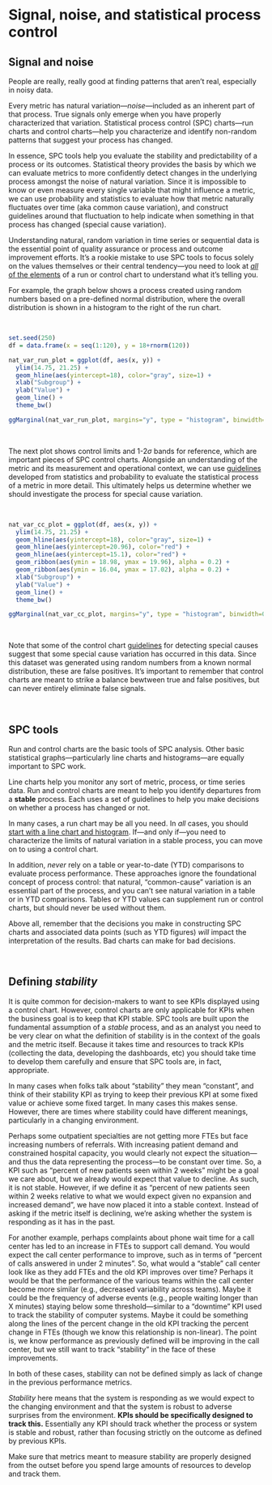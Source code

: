 # Signal, noise, and statistical process control {#SPC}

## Signal and noise

People are really, really good at finding patterns that aren't real, especially in noisy data.  

Every metric has natural variation---*noise*---included as an inherent part of that process. True signals only emerge when you have properly characterized that variation. Statistical process control (SPC) charts---run charts and control charts---help you characterize and identify non-random patterns that suggest your process has changed. 

In essence, SPC tools help you evaluate the stability and predictability of a process or its outcomes. Statistical theory provides the basis by which we can evaluate metrics to more confidently detect changes in the underlying process amongst the noise of natural variation. Since it is impossible to know or even measure every single variable that might influence a metric, we can use probability and statistics to evaluate how that metric naturally fluctuates over time (aka common cause variation), and construct guidelines around that fluctuation to help indicate when something in that process has changed (special cause variation). 

Understanding natural, random variation in time series or sequential data is the essential point of quality assurance or process and outcome improvement efforts. It's a rookie mistake to use SPC tools to focus solely on the values themselves or their central tendency---you need to look at [*all* of the elements](#guidelines) of a run or control chart to understand what it's telling you.  

For example, the graph below shows a process created using random numbers based on a pre-defined normal distribution, where the overall distribution is shown in a histogram to the right of the run chart.  

<br>  

```r
set.seed(250)
df = data.frame(x = seq(1:120), y = 18+rnorm(120))

nat_var_run_plot = ggplot(df, aes(x, y)) + 
  ylim(14.75, 21.25) +
  geom_hline(aes(yintercept=18), color="gray", size=1) +
  xlab("Subgroup") + 
  ylab("Value") +
  geom_line() + 
  theme_bw()

ggMarginal(nat_var_run_plot, margins="y", type = "histogram", binwidth=0.5)
```

<br>  

The next plot shows control limits and 1-2$\sigma$ bands for reference, which are important pieces of SPC control charts. Alongside an understanding of the metric and its measurement and operational context, we can use [guidelines](#guidelines) developed from statistics and probability to evaluate the statistical process of a metric in more detail. This ultimately helps us determine whether we should investigate the process for special cause variation.      

<br>  

```r
nat_var_cc_plot = ggplot(df, aes(x, y)) + 
  ylim(14.75, 21.25) +
  geom_hline(aes(yintercept=18), color="gray", size=1) +
  geom_hline(aes(yintercept=20.96), color="red") +
  geom_hline(aes(yintercept=15.1), color="red") +
  geom_ribbon(aes(ymin = 18.98, ymax = 19.96), alpha = 0.2) +
  geom_ribbon(aes(ymin = 16.04, ymax = 17.02), alpha = 0.2) +
  xlab("Subgroup") + 
  ylab("Value") +
  geom_line() + 
  theme_bw()

ggMarginal(nat_var_cc_plot, margins="y", type = "histogram", binwidth=0.5)
```

<br>  

Note that some of the control chart [guidelines](#guidelines) for detecting special causes suggest that some special cause variation has occurred in this data. Since this dataset was generated using random numbers from a known normal distribution, these are false positives. It's important to remember that control charts are meant to strike a balance bewtween true and false positives, but can never entirely eliminate false signals. 

<br>  

## SPC tools

Run and control charts are the basic tools of SPC analysis. Other basic statistical graphs---particularly line charts and histograms---are equally important to SPC work.    

Line charts help you monitor any sort of metric, process, or time series data. Run and control charts are meant to help you identify departures from a **stable** process. Each uses a set of guidelines to help you make decisions on whether a process has changed or not. 

In many cases, a run chart may be all you need. In *all* cases, you should [start with a line chart and histogram](#histoline). If---and only if---you need to characterize the limits of natural variation in a stable process, you can move on to using a control chart.  

In addition, *never* rely on a table or year-to-date (YTD) comparisons to evaluate process performance. These approaches ignore the foundational concept of process control: that natural, "common-cause" variation is an essential part of the process, and you can't see natural variation in a table or in YTD comparisons. Tables or YTD values can supplement run or control charts, but should never be used without them. 

Above all, remember that the decisions you make in constructing SPC charts and associated data points (such as YTD figures) *will* impact the interpretation of the results. Bad charts can make for bad decisions. 

<br>  

## Defining *stability*

It is quite common for decision-makers to want to see KPIs displayed using a control chart.  However, control charts are only applicable for KPIs when the business goal is to keep that KPI stable. SPC tools are built upon the fundamental assumption of a *stable* process, and as an analyst you need to be very clear on what the definition of stability is in the context of the goals and the metric itself.  Because it takes time and resources to track KPIs (collecting the data, developing the dashboards, etc) you should take time to develop them carefully and ensure that SPC tools are, in fact, appropriate.

In many cases when folks talk about "stability" they mean "constant", and think of their stability KPI as trying to keep their previous KPI at some fixed value or achieve some fixed target. In many cases this makes sense. However, there are times where stability could have different meanings, particularly in a changing environment. 

Perhaps some outpatient specialties are not getting more FTEs but face increasing numbers of referrals. With increasing patient demand and constrained hospital capacity, you would clearly not expect the situation---and thus the data representing the process---to be constant over time. So, a KPI such as "percent of new patients seen within 2 weeks" might be a goal we care about, but we already would expect that value to decline. As such, it is not stable. However, if we define it as "percent of new patients seen within 2 weeks relative to what we would expect given no expansion and increased demand", we have now placed it into a stable context. Instead of asking if the metric itself is declining, we're asking whether the system is responding as it has in the past.  

For another example, perhaps complaints about phone wait time for a call center has led to an increase in FTEs to support call demand. You would expect the call center performance to improve, such as in terms of "percent of calls answered in under 2 minutes". So, what would a "stable” call center look like as they add FTEs and the old KPI improves over time? Perhaps it would be that the performance of the various teams within the call center become more similar (e.g., decreased variability across teams). Maybe it could be the frequency of adverse events (e.g., people waiting longer than X minutes) staying below some threshold---similar to a "downtime" KPI used to track the stability of computer systems. Maybe it could be something along the lines of the percent change in the old KPI tracking the percent change in FTEs (though we know this relationship is non-linear). The point is, we know performance as previously defined will be improving in the call center, but we still want to track "stability" in the face of these improvements.  

In both of these cases, stability can not be defined simply as lack of change in the previous performance metrics.  

*Stability* here means that the system is responding as we would expect to the changing environment and that the system is robust to adverse surprises from the environment. **KPIs should be specifically designed to track this.** Essentially any KPI should track whether the process or system is stable and robust, rather than focusing strictly on the outcome as defined by previous KPIs. 

Make sure that metrics meant to measure stability are properly designed from the outset before you spend large amounts of resources to develop and track them. 
